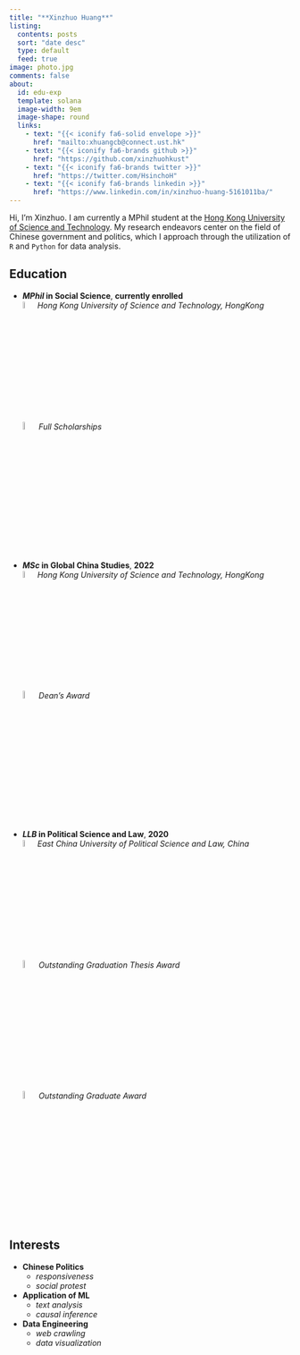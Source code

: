 ```yaml
---
title: "**Xinzhuo Huang**"
listing: 
  contents: posts
  sort: "date desc"
  type: default
  feed: true
image: photo.jpg
comments: false
about:
  id: edu-exp
  template: solana
  image-width: 9em
  image-shape: round
  links:
    - text: "{{< iconify fa6-solid envelope >}}"
      href: "mailto:xhuangcb@connect.ust.hk"
    - text: "{{< iconify fa6-brands github >}}"
      href: "https://github.com/xinzhuohkust"
    - text: "{{< iconify fa6-brands twitter >}}"
      href: "https://twitter.com/HsinchoH"
    - text: "{{< iconify fa6-brands linkedin >}}"
      href: "https://www.linkedin.com/in/xinzhuo-huang-5161011ba/"
---
```


::: {#edu-exp}
:::

Hi, I'm Xinzhuo. I am currently a MPhil student at the [Hong Kong University of Science and Technology](https://sosc.hkust.edu.hk/node/613). My research endeavors center on the field of Chinese government and politics, which I approach through the utilization of `R` and `Python` for data analysis.


:::: {.grid}

::: {.g-col-12 .g-col-md-8 style="text-align: left;"}
## Education

- **_MPhil_ in Social Science**, **currently enrolled**      
  ![](university.png){width=5.5%}*Hong Kong University of Science and Technology, HongKong*                
  ![](award.png){width=6%}*Full Scholarships*

- **_MSc_ in Global China Studies**, **2022**     
  ![](university.png){width=5.5%}*Hong Kong University of Science and Technology, HongKong*            
  ![](award.png){width=6%}*Dean's Award*

- **_LLB_ in Political Science and Law**, **2020**        
  ![](university.png){width=5.5%}*East China University of Political Science and Law, China*           
  ![](award.png){width=6%}*Outstanding Graduation Thesis Award*           
  ![](award.png){width=6%}*Outstanding Graduate Award*        
:::

::: {.g-col-12 .g-col-md-4 style="text-align: left;"}

## Interests

- **Chinese Politics**      
  - *responsiveness*
  - *social protest*
- **Application of ML**
  - *text analysis*
  - *causal inference*
- **Data Engineering**
  - *web crawling* 
  - *data visualization*

:::

::::